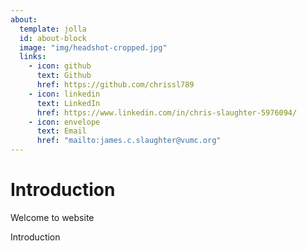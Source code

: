 ```yaml
---
about:
  template: jolla
  id: about-block
  image: "img/headshot-cropped.jpg"
  links:
    - icon: github
      text: Github
      href: https://github.com/chrissl789
    - icon: linkedin
      text: LinkedIn
      href: https://www.linkedin.com/in/chris-slaughter-5976094/
    - icon: envelope
      text: Email
      href: "mailto:james.c.slaughter@vumc.org"
---
```


::: {#about-block}
:::

# Introduction

Welcome to website

Introduction


